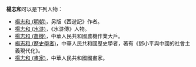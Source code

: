 '''楊志和'''可以是下列人物：

*[[楊志和_(明朝)|楊志和 (明朝)]]，另版《西遊記》作者。
*[[楊志和_(水滸)|楊志和 (水滸)]]，《水滸傳》人物。
*[[楊志和_(農機)|楊志和 (農機)]]，中華人民共和國農機作業大戶。
*[[楊志和_(歷史學者)|楊志和 (歷史學者)]]，中華人民共和國歷史學者，著有《鄧小平與中國的社會主義現代化》。 
*[[楊志和_(畫家)|楊志和 (畫家)]]，中華人民共和國國畫家。

{{disambig|Z志和|cat=三字杨姓人名消歧义}}